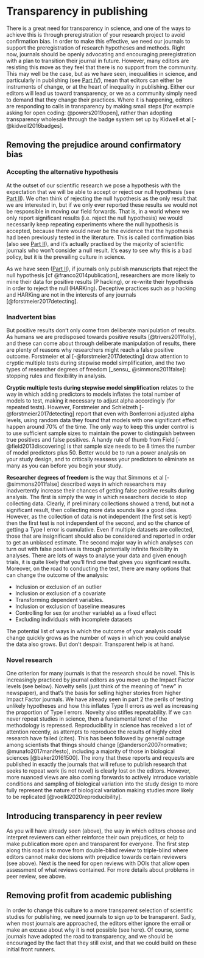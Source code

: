 # Transparency in publishing {#transparency2}

There is a great need for transparency in science, and one of the ways to achieve this is through preregistration of your research project to avoid confirmation bias. In order to make this effective, we need our journals to support the preregistration of research hypotheses and methods. Right now, journals should be openly advocating and encouraging preregistration with a plan to transition their journal in future. However, many editors are resisting this move as they feel that there is no support from the community. This may well be the case, but as we have seen, inequalities in science, and particularly in publishing (see [Part IV](editors.html)), mean that editors can either be instruments of change, or at the heart of inequality in publishing. Either our editors will lead us toward transparency, or we as a community simply need to demand that they change their practices. Where it is happening, editors are responding to calls in transparency by making small steps [for example asking for open coding: @powers2019open], rather than adopting transparency wholesale through the badge system set up by Kidwell et al [-@kidwell2016badges].

## Removing the prejudice around confirmatory bias

### Accepting the alternative hypothesis
At the outset of our scientific research we pose a hypothesis with the expectation that we will be able to accept or reject our null hypothesis (see [Part II](hypothesis.html)). We often think of rejecting the null hypothesis as the only result that we are interested in, but if we only ever reported these results we would not be responsible in moving our field forwards. That is, in a world where we only report significant results (i.e. reject the null hypothesis) we would necessarily keep repeating experiments where the null hypothesis is accepted, because there would never be the evidence that the hypothesis had been previously tested in the literature. This is called confirmation bias (also see [Part II](TypeI.html)), and it’s actually practised by the majority of scientific journals who won’t consider a null result. It’s easy to see why this is a bad policy, but it is the prevailing culture in science. 

As we have seen ([Part II](TypeI.html)), if journals only publish manuscripts that reject the null hypothesis [cf @franco2014publication], researchers are more likely to mine their data for positive results (P hacking), or re-write their hypothesis in order to reject the null (HARKing). Deceptive practices such as p hacking and HARKing are not in the interests of any journals [@forstmeier2017detecting]. 


### Inadvertent bias
But positive results don’t only come from deliberate manipulation of results. As humans we are predisposed towards positive results [@trivers2011folly], and these can come about through deliberate manipulation of results, there are plenty of reasons why researchers might reach a false positive outcome. Forstmeier et al [-@forstmeier2017detecting] draw attention to cryptic multiple tests during stepwise model simplification, and the two types of researcher degrees of freedom [_sensu_ @simmons2011false]: stopping rules and flexibility in analysis.

__Cryptic multiple tests during stepwise model simplification__ relates to the way in which adding predictors to models inflates the total number of models to test, making it necessary to adjust alpha accordingly (for repeated tests). However, Forstmeier and Schielzeth [-@forstmeier2017detecting] report that even with Bonferroni adjusted alpha levels, using random data they found that models with one significant effect happen around 70% of the time. The only way to keep this under control is to use sufficient sample sizes to maintain the power to distinguish between true positives and false positives. A handy rule of thumb from Field [-@field2013discovering] is that sample size needs to be 8 times the number of model predictors plus 50. Better would be to run a power analysis on your study design, and to critically reassess your predictors to eliminate as many as you can before you begin your study.

__Researcher degrees of freedom__ is the way that Simmons et al [-@simmons2011false] described ways in which researchers may inadvertently increase their chances of getting false positive results during analysis. The first is simply the way in which researchers decide to stop collecting data. Clearly, if preliminary collections showed a trend, but not a significant result, then collecting more data sounds like a good idea. However, as the collection of data is not independent (the first set is kept) then the first test is not independent of the second, and so the chance of getting a Type I error is cumulative. Even if multiple datasets are collected, those that are insignificant should also be considered and reported in order to get an unbiased estimate. The second major way in which analyses can turn out with false positives is through potentially infinite flexibility in analyses. There are lots of ways to analyse your data and given enough trials, it is quite likely that you’ll find one that gives you significant results. Moreover, on the road to conducting the test, there are many options that can change the outcome of the analysis:

- Inclusion or exclusion of an outlier
- Inclusion or exclusion of a covariate
- Transforming dependent variables. 
- Inclusion or exclusion of baseline measures
- Controlling for sex (or another variable) as a fixed effect
- Excluding individuals with incomplete datasets

The potential list of ways in which the outcome of your analysis could change quickly grows as the number of ways in which you could analyse the data also grows. But don’t despair. Transparent help is at hand.

### Novel research
One criterion for many journals is that the research should be novel. This is increasingly practiced by journal editors as you move up the Impact Factor levels (see below). Novelty sells (just think of the meaning of “new” in newspaper), and that’s the basis for selling higher stories from higher Impact Factor journals. We have already seen in part 2 the perils of testing unlikely hypotheses and how this inflates Type II errors as well as increasing the proportion of Type I errors. Novelty also stifles repeatability. If we can never repeat studies in science, then a fundamental tenet of the methodology is repressed. Reproducibility in science has received a lot of attention recently, as attempts to reproduce the results of highly cited research have failed (cites). This has been followed by general outrage among scientists that things should change [@anderson2007normative; @munafo2017manifesto], including a majority of those in biological sciences [@baker20161500]. The irony that these reports and requests are published in exactly the journals that will refuse to publish research that seeks to repeat work (is not novel) is clearly lost on the editors. However, more nuanced views are also coming forwards to actively introduce variable conditions and sampling of biological variation into the study design to more fully represent the nature of biological variation making studies more likely to be replicated [@voelkl2020reproducibility]. 

## Introducing transparency in peer review
As you will have already seen (above), the way in which editors choose and interpret reviewers can either reinforce their own prejudices, or help to make publication more open and transparent for everyone. The first step along this road is to move from double-blind review to triple-blind where editors cannot make decisions with prejudice towards certain reviewers (see above). Next is the need for open reviews with DOIs that allow open assessment of what reviews contained. For more details about problems in peer review, see above.

## Removing profit from academic publishing
In order to change this culture to a more transparent selection of scientific studies for publishing, we need journals to sign up to be transparent. Sadly, when most journals are approached, the editors either ignore the email or make an excuse about why it is not possible (see here). Of course, some journals have adopted the road to transparency, and we should be encouraged by the fact that they still exist, and that we could build on these initial front runners.
